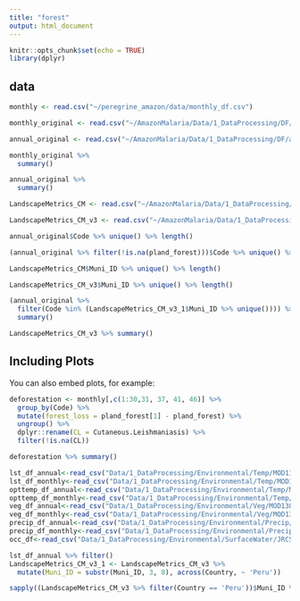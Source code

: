 ```yaml
---
title: "forest"
output: html_document
---
```


```r
knitr::opts_chunk$set(echo = TRUE)
library(dplyr)
```

## data

```r
monthly <- read.csv("~/peregrine_amazon/data/monthly_df.csv")

monthly_original <- read.csv("~/AmazonMalaria/Data/1_DataProcessing/DF/monthly_df.csv")

annual_original <- read.csv("~/AmazonMalaria/Data/1_DataProcessing/DF/annual_df.csv")

monthly_original %>% 
  summary()

annual_original %>% 
  summary()

LandscapeMetrics_CM <- read.csv("~/AmazonMalaria/Data/1_DataProcessing/LandscapeMetrics/LandscapeMetrics/PanAmaMuni_allclasses/metric_csv/classmetrics.csv")

LandscapeMetrics_CM_v3 <- read.csv("~/AmazonMalaria/Data/1_DataProcessing/LandscapeMetrics/LandscapeMetrics_v3/PanAmaMuni_allclasses/metric_csv/classmetrics.csv")

annual_original$Code %>% unique() %>% length()

(annual_original %>% filter(!is.na(pland_forest)))$Code %>% unique() %>% length()

LandscapeMetrics_CM$Muni_ID %>% unique() %>% length()

LandscapeMetrics_CM_v3$Muni_ID %>% unique() %>% length()

(annual_original %>% 
  filter(Code %in% (LandscapeMetrics_CM_v3_1$Muni_ID %>% unique()))) %>% 
  summary()

LandscapeMetrics_CM_v3 %>% summary()
```

## Including Plots

You can also embed plots, for example:

```r
deforestation <- monthly[,c(1:30,31, 37, 41, 46)] %>% 
  group_by(Code) %>% 
  mutate(forest_loss = pland_forest[1] - pland_forest) %>% 
  ungroup() %>% 
  dplyr::rename(CL = Cutaneous.Leishmaniasis) %>% 
  filter(!is.na(CL))

deforestation %>% summary()
```


```r
lst_df_annual<-read_csv("Data/1_DataProcessing/Environmental/Temp/MOD11A2Temp/lst_df_annual.csv")
lst_df_monthly<-read_csv("Data/1_DataProcessing/Environmental/Temp/MOD11A2Temp/lst_df_monthly.csv")
opttemp_df_annual<-read_csv("Data/1_DataProcessing/Environmental/Temp/MOD11A2Temp/opttemp_df_annual.csv")
opttemp_df_monthly<-read_csv("Data/1_DataProcessing/Environmental/Temp/MOD11A2Temp/opttemp_df_monthly.csv") 
veg_df_annual<-read_csv("Data/1_DataProcessing/Environmental/Veg/MOD13Q1Veg/veg_df_annual.csv")
veg_df_monthly<-read_csv("Data/1_DataProcessing/Environmental/Veg/MOD13Q1Veg/veg_df_monthly.csv")
precip_df_annual<-read_csv("Data/1_DataProcessing/Environmental/Precip/CHIRPSPrecip/precip_df_annual.csv")
precip_df_monthly<-read_csv("Data/1_DataProcessing/Environmental/Precip/CHIRPSPrecip/precip_df_monthly.csv")
occ_df<-read_csv("Data/1_DataProcessing/Environmental/SurfaceWater/JRCSurfaceWater/occ_df.csv")
```

```r
lst_df_annual %>% filter()
LandscapeMetrics_CM_v3_1 <- LandscapeMetrics_CM_v3 %>% 
  mutate(Muni_ID = substr(Muni_ID, 3, 8), across(Country, ~ 'Peru'))

sapply((LandscapeMetrics_CM_v3 %>% filter(Country == 'Peru'))$Muni_ID %>% as.character, nchar) %>% summary()
```

